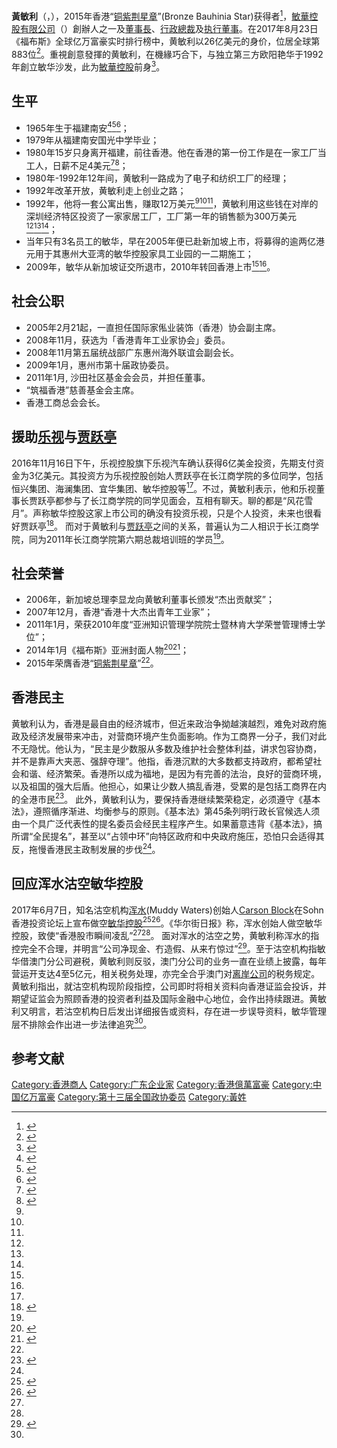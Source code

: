 {{Multiple issues|
{{Autobiography|time=2022-01-07T07:44:14+00:00}}
{{COI|time=2022-01-07T07:44:14+00:00}}
}}
{{Infobox person
| name = 黄敏利<br/>Wong Man Li
| image =
| birth_date = {{Birth year and age|1965}}
| birth_place = {{CHN}}[[福建省|福建省]][[南安市|南安市]]
| nationality = {{PRC}}
| occupation =[[敏华控股有限公司|敏华控股有限公司]][[創辦人|創辦人]]、[[董事長|董事長]][[总裁|总裁]]
| networth = [[美元|US$]]26亿美元<ref name="Wong Man Li">{{cite web | url=http://www.forbes.com/profile/wong-man-li/ | title=Wong Man Li | accessdate=2017-08-23 | publisher=Forbes | 5= | archive-date=2020-12-02 | archive-url=https://web.archive.org/web/20201202095856/https://www.forbes.com/profile/wong-man-li/ | dead-url=no }}</ref>
| spouse = 许慧卿
| children = 2<ref name="Wong Man Li">{{cite web | url=http://www.forbes.com/profile/wong-man-li/ | title=Wong Man Li | accessdate=2017-08-23|publisher=Forbes | }}</ref>
| religion = 
| known_for = CHEERS芝华仕
}}

'''黃敏利'''（{{lang-en|Wong Man Li}}，{{bd|1965年}}），2015年香港“[[铜紫荆星章|铜紫荆星章]]”(Bronze Bauhinia Star)获得者<ref name="In full: the Hong Kong honours list">{{cite web | url=http://www.scmp.com/news/hong-kong/education-community/article/1830480/full-hong-kong-honours-list | title=In full: the Hong Kong honours list | accessdate=2015-07-01 | publisher=South China Morning Post | 5= | archive-date=2020-11-08 | archive-url=https://web.archive.org/web/20201108094926/http://www.scmp.com/news/hong-kong/education-community/article/1830480/full-hong-kong-honours-list | dead-url=no }}</ref>，[[敏華控股有限公司|敏華控股有限公司]]（{{hkex|1999}}）創辦人之一及[[董事長|董事長]]、[[行政總裁|行政總裁]]及[[执行董事|执行董事]]。在2017年8月23日《福布斯》全球亿万富豪实时排行榜中，黄敏利以26亿美元的身价，位居全球第883位<ref name="The World's Billionaires">{{cite web | url=https://www.forbes.com/billionaires/list/20/#version:realtime/ | title=The World's Billionaires | accessdate=2017-08-23 | publisher=Forbes | 5= | archive-date=2018-03-12 | archive-url=https://web.archive.org/web/20180312031804/https://www.forbes.com/billionaires/list/20/#version:realtime/ | dead-url=no }}</ref>。重視創意發揮的黄敏利，在機緣巧合下，与独立第三方欧阳艳华于1992年創立敏华沙发，此为[[敏華控股|敏華控股]]前身<ref name="低调、神秘......泉州走出去的世界沙发大亨黄敏利">{{cite web | url=http://www.sohu.com/a/158079067_211974 | title=低调、神秘......泉州走出去的世界沙发大亨黄敏利 | accessdate=2017-07-18 | publisher=搜狐财经 | 5= | archive-url=https://web.archive.org/web/20170824010710/http://www.sohu.com/a/158079067_211974 | archive-date=2017-08-24 | dead-url=yes }}</ref>。

==生平==
*1965年生于福建南安<ref name="贾跃亭“好同学”突生退意，敏华投资公告无意投乐视">{{cite web| url=http://www.myzaker.com/article/582c1db99490cbc52a00005c/| title=贾跃亭“好同学”突生退意，敏华投资公告无意投乐视| accessdate=2016-11-16| publisher=ZAKER新闻| 5=| archive-date=2019-09-02| archive-url=https://web.archive.org/web/20190902154916/http://www.myzaker.com/article/582c1db99490cbc52a00005c/| dead-url=no}}</ref><ref name="贾跃亭“好同学”变脸：敏华控股无意投乐视 实控人个人投资">{{cite web | url=http://business.sohu.com/20161116/n473339633.shtml?t=1479565618258/ | title=贾跃亭“好同学”变脸：敏华控股无意投乐视 实控人个人投资 | accessdate=2016-11-16 | publisher=搜狐财经 | 5= | archive-date=2019-09-01 | archive-url=https://web.archive.org/web/20190901224300/http://business.sohu.com/20161116/n473339633.shtml?t=1479565618258%2F | dead-url=no }}</ref><ref name="南安籍乡贤林树哲荣获香港2015年金紫荆星章">{{cite web | url=http://www.mnw.cn/nanan/news/938976.html/ | title=南安籍乡贤林树哲荣获香港2015年金紫荆星章 | accessdate=2015-07-07 | publisher=闽南网 | 5= }}{{dead link|date=2018年5月 |bot=InternetArchiveBot |fix-attempted=yes }}</ref>；
*1979年从福建南安国光中学毕业；
*1980年15岁只身离开福建，前往香港。他在香港的第一份工作是在一家工厂当工人，日薪不足4美元<ref name="Wong Man Li">{{cite web | url=http://www.forbes.com/profile/wong-man-li/ | title=Wong Man Li | accessdate=2017-08-23|publisher=Forbes | }}</ref><ref name="给贾跃亭6亿“救命钱”长江商学院同学是何方神圣">{{cite web | url=http://finance.qq.com/a/20161116/005785.htm/ | title=给贾跃亭6亿“救命钱”长江商学院同学是何方神圣 | accessdate=2016-11-16|publisher=腾讯财经 | }}</ref>；
*1980年-1992年12年间，黄敏利一路成为了电子和纺织工厂的经理；
*1992年改革开放，黄敏利走上创业之路；
*1992年，他将一套公寓出售，赚取12万美元<ref name="贾跃亭“好同学”突生退意，敏华投资公告无意投乐视"/><ref name="贾跃亭“好同学”变脸：敏华控股无意投乐视 实控人个人投资"/><ref name="给贾跃亭6亿“救命钱”长江商学院同学是何方神圣"/>，黄敏利用这些钱在对岸的深圳经济特区投资了一家家居工厂，工厂第一年的销售额为300万美元<ref name="贾跃亭“好同学”突生退意，敏华投资公告无意投乐视"/><ref name="贾跃亭“好同学”变脸：敏华控股无意投乐视 实控人个人投资"/><ref name="给贾跃亭6亿“救命钱”长江商学院同学是何方神圣"/>；
*当年只有3名员工的敏华，早在2005年便已赴新加坡上市，将募得的逾两亿港元用于其惠州大亚湾的敏华控股家具工业园的一二期施工；
*2009年，敏华从新加坡证交所退市，2010年转回香港上市<ref name="贾跃亭“好同学”突生退意，敏华投资公告无意投乐视"/><ref name="贾跃亭“好同学”变脸：敏华控股无意投乐视 实控人个人投资"/>。

==社会公职==
*2005年2月21起，一直担任国际家俬业装饰（香港）协会副主席。
*2008年11月，获选为「香港青年工业家协会」委员。
*2008年11月第五届统战部广东惠州海外联谊会副会长。
*2009年1月，惠州市第十届政协委员。
*2011年1月, 沙田社区基金会会员，并担任董事。
*“筑福香港”慈善基金会主席。
*香港工商总会会长。

==援助[[乐视|乐视]]与[[贾跃亭|贾跃亭]]==

2016年11月16日下午，乐视控股旗下乐视汽车确认获得6亿美金投资，先期支付资金为3亿美元。其投资方为乐视控股创始人贾跃亭在长江商学院的多位同学，包括恒兴集团、海澜集团、宜华集团、敏华控股等<ref name="给贾跃亭6亿“救命钱”长江商学院同学是何方神圣"/>。不过，黄敏利表示，他和乐视董事长贾跃亭都参与了长江商学院的同学见面会，互相有聊天。聊的都是“风花雪月”。声称敏华控股这家上市公司的确没有投资乐视，只是个人投资，未来也很看好贾跃亭<ref name="敏华控股黄敏利：和贾跃亭聊的都是风花雪月">{{cite web| url=http://stock.qq.com/a/20161116/035390.htm/| title=敏华控股黄敏利：和贾跃亭聊的都是风花雪月| accessdate=2016-11-16| publisher=腾讯财经| 5=}}{{dead link|date=2018年5月 |bot=InternetArchiveBot |fix-attempted=yes }}</ref>。
而对于黄敏利与[[贾跃亭|贾跃亭]]之间的关系，普遍认为二人相识于长江商学院，同为2011年长江商学院第六期总裁培训班的学员<ref name="贾跃亭“好同学”变脸：敏华控股无意投乐视 实控人个人投资"/>。

==社会荣誉==

*2006年，新加坡总理李显龙向黄敏利董事长颁发“杰出贡献奖”；
*2007年12月，香港“香港十大杰出青年工业家”；
*2011年1月，荣获2010年度“亚洲知识管理学院院士暨林肯大学荣誉管理博士学位”；
*2014年1月《福布斯》亚洲封面人物<ref name="沙发大亨黄敏利:“坐”出来的财富">{{cite web | url=http://money.163.com/14/0210/11/9KNHQPDT00252VUU.html | title=沙发大亨黄敏利:“坐”出来的财富 | accessdate=2014-02-10 | publisher=网易财经 | 5= | archive-date=2019-09-09 | archive-url=https://web.archive.org/web/20190909034816/http://money.163.com/14/0210/11/9KNHQPDT00252VUU.html | dead-url=no }}</ref><ref name="Hong Kong Billionaire Wong Man Li Shakes Up U.S. Furniture Market, Widens Aim At China's">{{cite web | url=http://www.forbes.com/sites/russellflannery/2014/01/08/rising-furniture-billionaire-wong-man-li-shakes-up-u-s-market-widens-aim-at-chinas/ | title=Hong Kong Billionaire Wong Man Li Shakes Up U.S. Furniture Market, Widens Aim At China's | accessdate=2014-01-08 | publisher=Forbes | 5= | archive-date=2020-11-11 | archive-url=https://web.archive.org/web/20201111112428/https://www.forbes.com/sites/russellflannery/2014/01/08/rising-furniture-billionaire-wong-man-li-shakes-up-u-s-market-widens-aim-at-chinas/ | dead-url=no }}</ref>；
*2015年荣膺香港“[[铜紫荆星章|铜紫荆星章]]”<ref name="In full: the Hong Kong honours list"/>。

==香港民主==

黄敏利认为，香港是最自由的经济城市，但近来政治争拗越演越烈，难免对政府施政及经济发展带来冲击，对营商环境产生负面影响。作为工商界一分子，我们对此不无隐忧。他认为，“民主是少数服从多数及维护社会整体利益，讲求包容协商，并不是靠声大夹恶、强辞夺理”。他指，香港沉默的大多数都支持政府，都希望社会和谐、经济繁荣。香港所以成为福地，是因为有完善的法治，良好的营商环境，以及祖国的强大后盾。他担心，如果让少数人搞乱香港，受累的是包括工商界在内的全港市民<ref name="敏華控股黃敏利：誠實勤奮總有出頭天">{{cite web | url=http://www.hkcd.com.hk/content/2014-02/24/content_3308105.htm | title=敏華控股黃敏利：誠實勤奮總有出頭天 | accessdate=2014-02-24 | publisher=今日商报 | 5= | archive-url=https://web.archive.org/web/20170905231038/http://www.hkcd.com.hk/content/2014-02/24/content_3308105.htm | archive-date=2017-09-05 | dead-url=yes }}</ref>。
此外，黄敏利认为，要保持香港继续繁荣稳定，必须遵守《基本法》，遵照循序渐进、均衡参与的原则。《基本法》第45条列明行政长官候选人须由一个具广泛代表性的提名委员会经民主程序产生。如果蓄意违背《基本法》，搞所谓“全民提名”，甚至以“占领中环”向特区政府和中央政府施压，恐怕只会适得其反，拖慢香港民主政制发展的步伐<ref name="敏華控股黃敏利：誠實勤奮總有出頭天"/>。

==回应浑水沽空敏华控股==

2017年6月7日，知名沽空机构[[浑水|浑水]](Muddy Waters)创始人[[Carson_Block|Carson Block]]在Sohn香港投资论坛上宣布做空[[敏华控股|敏华控股]]<ref name="浑水创始人做空敏华控股 香港股市瞬间凌乱">{{cite web | url=http://cn.wsj.com/gb/20170608/fin152737.asp | title=浑水创始人做空敏华控股 香港股市瞬间凌乱 | accessdate=2017-06-08 | publisher=华尔街日报 | 5= | archive-url=https://web.archive.org/web/20170611142654/http://cn.wsj.com/gb/20170608/fin152737.asp | archive-date=2017-06-11 | dead-url=yes }}</ref><ref name="浑水公司称敏华控股欺诈隐瞒债务 老板曾驰援贾跃亭">{{cite web | url=http://finance.ifeng.com/a/20170607/15436236_0.shtml | title=浑水公司称敏华控股欺诈隐瞒债务 老板曾驰援贾跃亭 | accessdate=2017-06-07 | publisher=凤凰财经 | 5= | archive-date=2019-09-03 | archive-url=https://web.archive.org/web/20190903153539/http://finance.ifeng.com/a/20170607/15436236_0.shtml | dead-url=no }}</ref>。《华尔街日报》称，浑水创始人做空敏华控股，致使“香港股市瞬间凌乱”<ref name="浑水创始人做空敏华控股 香港股市瞬间凌乱"/><ref name="浑水公司称敏华控股欺诈隐瞒债务 老板曾驰援贾跃亭"/>。
面对浑水的沽空之势，黄敏利称浑水的指控完全不合理，并明言“公司净现金、冇造假、从来冇惊过”<ref name="敏华主席：冇造假　从来冇惊过！">{{cite web | url=http://hk.on.cc/hk/bkn/cnt/finance/20170614/bkn-20170614134442212-0614_00842_001_cn.html | title=浑敏华主席：冇造假　从来冇惊过！ | accessdate=2017-06-14 | publisher=东网 | 5= | archive-date=2019-11-15 | archive-url=https://web.archive.org/web/20191115202137/https://hk.on.cc/hk/bkn/cnt/finance/20170614/bkn-20170614134442212-0614_00842_001_cn.html | dead-url=no }}</ref>。至于沽空机构指敏华借澳门分公司避税，黄敏利则反驳，澳门分公司的业务一直在业绩上披露，每年营运开支达4至5亿元，相关税务处理，亦完全合乎澳门对[[离岸公司|离岸公司]]的税务规定。黄敏利指出，就沽空机构现阶段指控，公司即时将相关资料向香港证监会投诉，并期望证监会为照顾香港的投资者利益及国际金融中心地位，会作出持续跟进。黄敏利又明言，若沽空机构日后发出详细报告或资料，存在进一步误导资料，敏华管理层不排除会作出进一步法律追究<ref name="敏华主席：冇造假　从来冇惊过！"/>。

==参考文献==
{{Reflist}}

{{Authority control}}
{{DEFAULTSORT:H}}
[[Category:香港商人|Category:香港商人]]
[[Category:广东企业家|Category:广东企业家]]
[[Category:香港億萬富豪|Category:香港億萬富豪]]
[[Category:中国亿万富豪|Category:中国亿万富豪]]
[[Category:第十三届全国政协委员|Category:第十三届全国政协委员]]
[[Category:黃姓|Category:黃姓]]